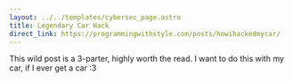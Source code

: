 ```yaml
---
layout: ../../templates/cybersec_page.astro
title: Legendary Car Hack
direct_link: https://programmingwithstyle.com/posts/howihackedmycar/
---
```


This wild post is a 3-parter, highly worth the read. I want to do this with my car, if I ever get a car :3
